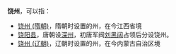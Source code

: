 '''饶州'''，可以指：
*[[饶州_(隋朝)|饶州 (隋朝)]]，隋朝时设置的州，在今江西省境
*[[饶阳县|饶阳县]]，唐朝设[[深州_(古代)|深州]]，初唐军阀[[刘黑闼|刘黑闼]]占领后分设饶州。
*[[饶州_(辽朝)|饶州 (辽朝)]]，辽朝时设置的州，在今内蒙古自治区境

{{Disambig|R|cat=二字中国州名消歧义}}